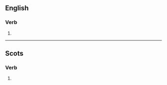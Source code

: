 ==English==

===Verb===
{{head|en|verb form}}

# {{en-third-person singular of|tirl}}

----

==Scots==

===Verb===
{{head|sco|verb}}

# {{sco-third-person singular of|tirl}}